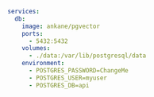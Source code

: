 ```yml docker-compose.yml
services:
  db:
    image: ankane/pgvector
    ports:
      - 5432:5432
    volumes:
      - ./data:/var/lib/postgresql/data
    environment:
      - POSTGRES_PASSWORD=ChangeMe
      - POSTGRES_USER=myuser
      - POSTGRES_DB=api
```